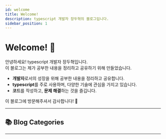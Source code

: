 ```yaml
---
id: welcome
title: Welcome!
description: typescript 개발자 장두혁의 블로그입니다.
sidebar_position: 1
---
```


# Welcome! 👋

안녕하세요! typescript 개발자 장두혁입니다. <br/>
이 블로그는 제가 공부한 내용을 정리하고 공유하기 위해 만들었습니다.

- **개발자**로서의 성장을 위해 공부한 내용을 정리하고 공유합니다.
- **typescript**를 주로 사용하며, 다양한 기술에 관심을 가지고 있습니다.
- **코드**를 작성하고, **문제 해결**하는 것을 즐깁니다.

이 블로그에 방문해주셔서 감사합니다! 🙏

---

## 📚 Blog Categories

---
